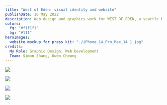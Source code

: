 ```yaml
---
title: "West of Eden: visual identity and website"
publishDate: 16 May 2022
description: Web design and graphics work for WEST OF EDEN, a seattle based music collective.
colors:
  fg: "#f1f1f1"
  bg: "#111"
heroImages:
  website mockup for press kit: "./iPhone_14_Pro_Max_14 1.jpg"
credits:
  My Role: Graphic Design, Web Development
  Team: Simon Zhang, Owen Cheung
---
```


![](<./iPhone_14_Pro_Max_14 1.jpg>)

![](<./Frame 8.jpg>)

![](<./Frame 75.png>)

![](<./Frame 84.png>)
